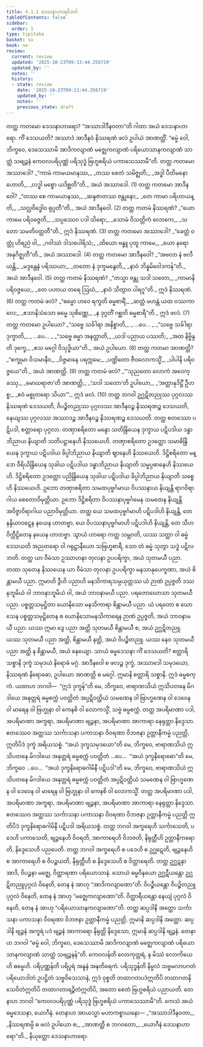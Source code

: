 ```yaml
---
title: 4.1.1 ဒေသနာဟာရဝိဘင်္ဂ
tableOfContents: false
sidebar:
  order: 1
type: tipitaka
basket: su
book: ne
review:
  current: review
  updated: '2025-10-23T09:13:44.256719'
  updated_by: ''
  notes: ''
  history:
  - state: review
    date: '2025-10-23T09:13:44.256719'
    updated_by: ''
    notes: ''
    previous_state: draft
---
```



<ReviewStatus review={frontmatter.review} showDetails={true} />

<HypothesisAnnotation frontmatter={frontmatter} />

<DynamicBreadcrumb />

<Division number="5" book="ne" e="ch" v="27" p="3">

<Paragraph number="52" book="ne">
တတ္ထ ကတမော ဒေသနာဟာရော? “အဿာဒါဒီနဝတာ”တိ ဂါထာ အယံ ဒေသနာဟာရော. ကိံ ဒေသယတိ? အဿာဒံ အာဒီနဝံ နိဿရဏံ ဖလံ ဥပါယံ အာဏတ္တိံ. “ဓမ္မံ ဝေါ, ဘိက္ခဝေ, ဒေသေဿာမိ အာဒိကလျာဏံ မဇ္ဈေကလျာဏံ ပရိယောသာနကလျာဏံ သာတ္ထံ သဗျဉ္ဇနံ ကေဝလပရိပုဏ္ဏံ ပရိသုဒ္ဓံ ဗြဟ္မစရိယံ ပကာသေဿာမီ”တိ.
</Paragraph>

<Paragraph number="53" book="ne">
တတ္ထ ကတမော အဿာဒေါ?
</Paragraph>

<Paragraph number="54" type="verses" book="ne">
_“ကာမံ ကာမယမာနဿ,_  
_တဿ စေတံ သမိဇ္ဈတိ;_  
_အဒ္ဓါ ပီတိမနော ဟောတိ,_  
_လဒ္ဓါ မစ္စော ယဒိစ္ဆတီ”တိ._  


</Paragraph>
</Division>

<Paragraph number="55" type="center" book="ne">
အယံ အဿာဒေါ. (1)


</Paragraph>

<Paragraph number="56" type="center" book="ne">
တတ္ထ ကတမော အာဒီနဝေါ?
</Paragraph>

<Paragraph number="57" type="verses" book="ne">
_“တဿ စေ ကာမယာနဿ,_  
_ဆန္ဒဇာတဿ ဇန္တုနော;_  
_တေ ကာမာ ပရိဟာယန္တိ,_  
_သလ္လဝိဒ္ဓေါဝ ရုပ္ပတီ”တိ._  


</Paragraph>

<Paragraph number="58" type="center" book="ne">
အယံ အာဒီနဝေါ. (2)


</Paragraph>

<Paragraph number="59" type="center" book="ne">
တတ္ထ ကတမံ နိဿရဏံ?
</Paragraph>

<Paragraph number="60" type="verses" book="ne">
_“ယော ကာမေ ပရိဝဇ္ဇေတိ,_  
_သပ္ပဿေဝ ပဒါ သိရော;_  
_သောမံ ဝိသတ္တိကံ လောကေ,_  
_သတော သမတိဝတ္တတီ”တိ._  


</Paragraph>

<Paragraph number="61" type="center" book="ne">
ဣဒံ နိဿရဏံ. (3)


</Paragraph>

<Paragraph number="62" type="center" book="ne">
တတ္ထ ကတမော အဿာဒေါ?
</Paragraph>

<Paragraph number="63" type="verses" book="ne">
_“ခေတ္တံ ဝတ္ထုံ ဟိရညံ ဝါ,_  
_ဂဝါဿံ ဒါသပေါရိသံ;_  
_ထိယော ဗန္ဓူ ပုထူ ကာမေ,_  
_ယော နရော အနုဂိဇ္ဈတီ”တိ._  


</Paragraph>

<Paragraph number="64" type="center" book="ne">
အယံ အဿာဒေါ. (4)


</Paragraph>

<Paragraph number="65" type="center" book="ne">
တတ္ထ ကတမော အာဒီနဝေါ?
</Paragraph>

<Paragraph number="66" type="verses" book="ne">
_“အဗလာ နံ ဗလီယန္တိ,_  
_မဒ္ဒန္တေနံ ပရိဿယာ;_  
_တတော နံ ဒုက္ခမနွေတိ,_  
_နာဝံ ဘိန္နမိဝေါဒကန်”တိ._  


</Paragraph>

<Paragraph number="67" type="center" book="ne">
အယံ အာဒီနဝေါ. (5)


</Paragraph>

<Paragraph number="68" type="center" book="ne">
တတ္ထ ကတမံ နိဿရဏံ?
</Paragraph>

<Paragraph number="69" type="verses" book="ne">
_“တသ္မာ ဇန္တု သဒါ သတော,_  
_ကာမာနိ ပရိဝဇ္ဇယေ;_  
_တေ ပဟာယ တရေ ဩဃံ,_  
_နာဝံ သိတွာဝ ပါရဂူ”တိ._  


</Paragraph>

<Paragraph number="70" type="center" book="ne">
ဣဒံ နိဿရဏံ. (6)


</Paragraph>

<Paragraph number="71" type="center" book="ne">
တတ္ထ ကတမံ ဖလံ?
</Paragraph>

<Paragraph number="72" type="verses" book="ne">
_“ဓမ္မော ဟဝေ ရက္ခတိ ဓမ္မစာရိံ,_  
_ဆတ္တံ မဟန္တံ ယထ ဝဿကာလေ;_  
_ဧသာနိသံသော ဓမ္မေ သုစိဏ္ဏေ,_  
_န ဒုဂ္ဂတိံ ဂစ္ဆတိ ဓမ္မစာရီ”တိ._  


</Paragraph>

<Paragraph number="73" type="center" book="ne">
ဣဒံ ဖလံ. (7)


</Paragraph>

<Paragraph number="74" type="center" book="ne">
တတ္ထ ကတမော ဥပါယော?
</Paragraph>

<Paragraph number="75" type="verses" book="ne">
_“သဗ္ဗေ သင်္ခါရာ အနိစ္စာတိ,_  
_ …ပေ… _  

</Paragraph>

<Paragraph number="76" type="verses" book="ne">
_“သဗ္ဗေ သင်္ခါရာ ဒုက္ခာတိ,_  
_ …ပေ… _  

</Paragraph>

<Paragraph number="77" type="verses" book="ne">
_“သဗ္ဗေ ဓမ္မာ အနတ္တာတိ,_  
_ယဒါ ပညာယ ပဿတိ;_  
_အထ နိဗ္ဗိန္ဒတိ ဒုက္ခေ,_  
_ဧသ မဂ္ဂေါ ဝိသုဒ္ဓိယာ”တိ._  


</Paragraph>

<Paragraph number="78" type="center" book="ne">
အယံ ဥပါယော. (8)


</Paragraph>

<Paragraph number="79" type="center" book="ne">
တတ္ထ ကတမာ အာဏတ္တိ?
</Paragraph>

<Paragraph number="80" type="verses" book="ne">
_“စက္ခုမာ ဝိသမာနီဝ,_  
_ဝိဇ္ဇမာနေ ပရက္ကမေ;_  
_ပဏ္ဍိတော ဇီဝလောကသ္မိံ,_  
_ပါပါနိ ပရိဝဇ္ဇယေ”တိ._  


</Paragraph>

<Paragraph number="81" type="center" book="ne">
အယံ အာဏတ္တိ. (9)


</Paragraph>

<Paragraph number="82" type="center" book="ne">
တတ္ထ ကတမံ ဖလံ?
</Paragraph>

<Paragraph number="83" type="verses" book="ne">
_“‘သုညတော လောကံ အဝေက္ခဿု,_  
_မောဃရာဇာ’တိ အာဏတ္တိ;_  
_‘သဒါ သတော’တိ ဥပါယော,_  
_‘အတ္တာနုဒိဋ္ဌိံ ဦဟစ္စ;_  
_ဧဝံ မစ္စုတရော သိယာ’”._  


</Paragraph>

<Paragraph number="84" type="center" book="ne">
ဣဒံ ဖလံ. (10)


</Paragraph>

<Division number="6" book="ne" e="ch" v="27" p="3">

<Paragraph number="85" book="ne">
တတ္ထ ဘဂဝါ ဥဂ္ဃဋိတညုဿ ပုဂ္ဂလဿ နိဿရဏံ ဒေသယတိ, ဝိပဉ္စိတညုဿ ပုဂ္ဂလဿ အာဒီနဝဉ္စ နိဿရဏဉ္စ ဒေသယတိ, နေယျဿ ပုဂ္ဂလဿ အဿာဒဉ္စ အာဒီနဝဉ္စ နိဿရဏဉ္စ ဒေသယတိ.
</Paragraph>

<Paragraph number="86" book="ne">
တတ္ထ စတဿော ပဋိပဒါ, စတ္တာရော ပုဂ္ဂလာ. တဏှာစရိတော မန္ဒော သတိန္ဒြိယေန ဒုက္ခာယ ပဋိပဒါယ ဒန္ဓာဘိညာယ နိယျာတိ သတိပဋ္ဌာနေဟိ နိဿယေဟိ. တဏှာစရိတော ဥဒတ္ထော သမာဓိန္ဒြိယေန ဒုက္ခာယ ပဋိပဒါယ ခိပ္ပါဘိညာယ နိယျာတိ ဈာနေဟိ နိဿယေဟိ. ဒိဋ္ဌိစရိတော မန္ဒော ဝီရိယိန္ဒြိယေန သုခါယ ပဋိပဒါယ ဒန္ဓာဘိညာယ နိယျာတိ သမ္မပ္ပဓာနေဟိ နိဿယေဟိ. ဒိဋ္ဌိစရိတော ဥဒတ္တော ပညိန္ဒြိယေန သုခါယ ပဋိပဒါယ ခိပ္ပါဘိညာယ နိယျာတိ သစ္စေဟိ နိဿယေဟိ.
</Paragraph>

<Paragraph number="87" book="ne">
ဥဘော တဏှာစရိတာ သမထပုဗ္ဗင်္ဂမာယ ဝိပဿနာယ နိယျန္တိ ရာဂဝိရာဂါယ စေတောဝိမုတ္တိယာ. ဥဘော ဒိဋ္ဌိစရိတာ ဝိပဿနာပုဗ္ဗင်္ဂမေန သမထေန နိယျန္တိ အဝိဇ္ဇာဝိရာဂါယ ပညာဝိမုတ္တိယာ.
</Paragraph>

<Paragraph number="88" book="ne">
တတ္ထ ယေ သမထပုဗ္ဗင်္ဂမာဟိ ပဋိပဒါဟိ နိယျန္တိ, တေ နန္ဒိယာဝဋ္ဋေန နယေန ဟာတဗ္ဗာ, ယေ ဝိပဿနာပုဗ္ဗင်္ဂမာဟိ ပဋိပဒါဟိ နိယျန္တိ, တေ သီဟဝိက္ကီဠိတေန နယေန ဟာတဗ္ဗာ.
</Paragraph>

</Division>
<Division number="7" book="ne" e="ch" v="27" p="3">

<Paragraph number="89" book="ne">
သွာယံ ဟာရော ကတ္ထ သမ္ဘဝတိ, ယဿ သတ္ထာ ဝါ ဓမ္မံ ဒေသယတိ အညတရော ဝါ ဂရုဋ္ဌာနီယော သဗြဟ္မစာရီ, သော တံ ဓမ္မံ သုတွာ သဒ္ဓံ ပဋိလဘတိ. တတ္ထ ယာ ဝီမံသာ ဥဿာဟနာ တုလနာ ဥပပရိက္ခာ, အယံ သုတမယီ ပညာ. တထာ သုတေန နိဿယေန ယာ ဝီမံသာ တုလနာ ဥပပရိက္ခာ မနသာနုပေက္ခဏာ, အယံ စိန္တာမယီ ပညာ. ဣမာဟိ ဒွီဟိ ပညာဟိ မနသိကာရသမ္ပယုတ္တဿ ယံ ဉာဏံ ဥပ္ပဇ္ဇတိ ဒဿနဘူမိယံ ဝါ ဘာဝနာဘူမိယံ ဝါ, အယံ ဘာဝနာမယီ ပညာ.
</Paragraph>

</Division>
<Division number="8" book="ne" e="ch" v="27" p="4">

<Paragraph number="90" book="ne">
ပရတောဃောသာ သုတမယီ ပညာ. ပစ္စတ္တသမုဋ္ဌိတာ ယောနိသော မနသိကာရာ စိန္တာမယီ ပညာ. ယံ ပရတော စ ဃောသေန ပစ္စတ္တသမုဋ္ဌိတေန စ ယောနိသောမနသိကာရေန ဉာဏံ ဥပ္ပဇ္ဇတိ, အယံ ဘာဝနာမယီ ပညာ. ယဿ ဣမာ ဒွေ ပညာ အတ္ထိ သုတမယီ စိန္တာမယီ စ, အယံ ဥဂ္ဃဋိတညူ. ယဿ သုတမယီ ပညာ အတ္ထိ, စိန္တာမယီ နတ္ထိ, အယံ ဝိပဉ္စိတညူ. ယဿ နေဝ သုတမယီ ပညာ အတ္ထိ န စိန္တာမယီ, အယံ နေယျော.
</Paragraph>

</Division>
<Division number="9" book="ne" e="ch" v="27" p="4">

<Paragraph number="91" book="ne">
သာယံ ဓမ္မဒေသနာ ကိံ ဒေသယတိ? စတ္တာရိ သစ္စာနိ ဒုက္ခံ သမုဒယံ နိရောဓံ မဂ္ဂံ. အာဒီနဝေါ စ ဖလဉ္စ ဒုက္ခံ, အဿာဒေါ သမုဒယော, နိဿရဏံ နိရောဓော, ဥပါယော အာဏတ္တိ စ မဂ္ဂေါ. ဣမာနိ စတ္တာရိ သစ္စာနိ. ဣဒံ ဓမ္မစက္ကံ.
</Paragraph>

<Paragraph number="92" book="ne">
ယထာဟ ဘဂဝါ—  “ဣဒံ ဒုက္ခန်”တိ မေ, ဘိက္ခဝေ, ဗာရာဏသိယံ ဣသိပတနေ မိဂဒါယေ အနုတ္တရံ ဓမ္မစက္ကံ ပဝတ္တိတံ အပ္ပဋိဝတ္တိယံ သမဏေန ဝါ ဗြာဟ္မဏေန ဝါ ဒေဝေန ဝါ မာရေန ဝါ ဗြဟ္မုနာ ဝါ ကေနစိ ဝါ လောကသ္မိံ, သဗ္ဗံ ဓမ္မစက္ကံ.
</Paragraph>

<Paragraph number="93" book="ne">
တတ္ထ အပရိမာဏာ ပဒါ, အပရိမာဏာ အက္ခရာ, အပရိမာဏာ ဗျဉ္ဇနာ, အပရိမာဏာ အာကာရာ နေရုတ္တာ နိဒ္ဒေသာ. ဧတဿေဝ အတ္ထဿ သင်္ကာသနာ ပကာသနာ ဝိဝရဏာ ဝိဘဇနာ ဥတ္တာနီကမ္မံ ပညတ္တိ, ဣတိပိဒံ ဒုက္ခံ အရိယသစ္စံ.
</Paragraph>

<Paragraph number="94" book="ne">
“အယံ ဒုက္ခသမုဒယော”တိ မေ, ဘိက္ခဝေ, ဗာရာဏသိယံ ဣသိပတနေ မိဂဒါယေ အနုတ္တရံ ဓမ္မစက္ကံ ပဝတ္တိတံ …ပေ…  “အယံ ဒုက္ခနိရောဓော”တိ မေ, ဘိက္ခဝေ …ပေ…  “အယံ ဒုက္ခနိရောဓဂါမိနီ ပဋိပဒါ”တိ မေ, ဘိက္ခဝေ, ဗာရာဏသိယံ ဣသိပတနေ မိဂဒါယေ အနုတ္တရံ ဓမ္မစက္ကံ ပဝတ္တိတံ အပ္ပဋိဝတ္တိယံ သမဏေန ဝါ ဗြာဟ္မဏေန ဝါ ဒေဝေန ဝါ မာရေန ဝါ ဗြဟ္မုနာ ဝါ ကေနစိ ဝါ လောကသ္မိံ.
</Paragraph>

<Paragraph number="95" book="ne">
တတ္ထ အပရိမာဏာ ပဒါ, အပရိမာဏာ အက္ခရာ, အပရိမာဏာ ဗျဉ္ဇနာ, အပရိမာဏာ အာကာရာ နေရုတ္တာ နိဒ္ဒေသာ. ဧတဿေဝ အတ္ထဿ သင်္ကာသနာ ပကာသနာ ဝိဝရဏာ ဝိဘဇနာ ဥတ္တာနီကမ္မံ ပညတ္တိ ဣတိပိဒံ ဒုက္ခနိရောဓဂါမိနီ ပဋိပဒါ အရိယသစ္စံ.
</Paragraph>

<Paragraph number="96" book="ne">
တတ္ထ ဘဂဝါ အက္ခရေဟိ သင်္ကာသေတိ, ပဒေဟိ ပကာသေတိ, ဗျဉ္ဇနေဟိ ဝိဝရတိ, အာကာရေဟိ ဝိဘဇတိ, နိရုတ္တီဟိ ဥတ္တာနီကရောတိ, နိဒ္ဒေသေဟိ ပညပေတိ. တတ္ထ ဘဂဝါ အက္ခရေဟိ စ ပဒေဟိ စ ဥဂ္ဃဋေတိ, ဗျဉ္ဇနေဟိ စ အာကာရေဟိ စ ဝိပဉ္စယတိ, နိရုတ္တီဟိ စ နိဒ္ဒေသေဟိ စ ဝိတ္ထာရေတိ. တတ္ထ ဥဂ္ဃဋနာ အာဒိ, ဝိပဉ္စနာ မဇ္ဈေ, ဝိတ္ထာရဏာ ပရိယောသာနံ. သောယံ ဓမ္မဝိနယော ဥဂ္ဃဋီယန္တော ဥဂ္ဃဋိတညူပုဂ္ဂလံ ဝိနေတိ, တေန နံ အာဟု “အာဒိကလျာဏော”တိ. ဝိပဉ္စီယန္တော ဝိပဉ္စိတညူပုဂ္ဂလံ ဝိနေတိ, တေန နံ အာဟု “မဇ္ဈေကလျာဏော”တိ. ဝိတ္ထာရီယန္တော နေယျံ ပုဂ္ဂလံ ဝိနေတိ, တေန နံ အာဟု “ပရိယောသာနကလျာဏော”တိ.
</Paragraph>

</Division>
<Division number="10" book="ne" e="ch" v="27" p="4">

<Paragraph number="97" book="ne">
တတ္ထ ဆပ္ပဒါနိ အတ္ထော သင်္ကာသနာ ပကာသနာ ဝိဝရဏာ ဝိဘဇနာ ဥတ္တာနီကမ္မံ ပညတ္တိ, ဣမာနိ ဆပ္ပဒါနိ အတ္ထော. ဆပ္ပဒါနိ ဗျဉ္ဇနံ အက္ခရံ ပဒံ ဗျဉ္ဇနံ အာကာရော နိရုတ္တိ နိဒ္ဒေသော, ဣမာနိ ဆပ္ပဒါနိ ဗျဉ္ဇနံ. တေနာဟ ဘဂဝါ “ဓမ္မံ ဝေါ, ဘိက္ခဝေ, ဒေသေဿာမိ အာဒိကလျာဏံ မဇ္ဈေကလျာဏံ ပရိယောသာနကလျာဏံ သာတ္ထံ သဗျဉ္ဇနန်”တိ.
</Paragraph>

<Paragraph number="98" book="ne">
<Emphasis>ကေဝလန်</Emphasis>တိ လောကုတ္တရံ, န မိဿံ လောကိယေဟိ ဓမ္မေဟိ. <Emphasis>ပရိပုဏ္ဏန်</Emphasis>တိ ပရိပူရံ အနူနံ အနတိရေကံ. <Emphasis>ပရိသုဒ္ဓန်</Emphasis>တိ နိမ္မလံ သဗ္ဗမလာပဂတံ ပရိယောဒါတံ ဥပဋ္ဌိတံ သဗ္ဗဝိသေသာနံ, ဣဒံ ဝုစ္စတိ တထာဂတပဒံဣတိပိ တထာဂတနိသေဝိတံဣတိပိ တထာဂတာရဉ္ဇိတံဣတိပိ, အတော စေတံ ဗြဟ္မစရိယံ ပညာယတိ. တေနာဟ ဘဂဝါ “ကေဝလပရိပုဏ္ဏံ ပရိသုဒ္ဓံ ဗြဟ္မစရိယံ ပကာသေဿာမီ”တိ.
</Paragraph>

<Paragraph number="99" book="ne">
ကေသံ အယံ ဓမ္မဒေသနာ, ယောဂီနံ. တေနာဟ အာယသ္မာ မဟာကစ္စာယနော—
</Paragraph>

<Paragraph number="100" type="verses" book="ne">
_“အဿာဒါဒီနဝတာ,_  
_နိဿရဏမ္ပိ စ ဖလံ ဥပါယော စ;_  
_အာဏတ္တီ စ ဘဂဝတော,_  
_ယောဂီနံ ဒေသနာဟာရော”တိ._  


</Paragraph>
</Division>

<Paragraph number="101" type="center" book="ne">
နိယုတ္တော ဒေသနာဟာရော.
</Paragraph>